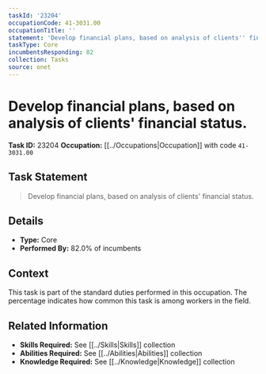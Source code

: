 ```yaml
---
taskId: '23204'
occupationCode: 41-3031.00
occupationTitle: ''
statement: 'Develop financial plans, based on analysis of clients'' financial status.'
taskType: Core
incumbentsResponding: 82
collection: Tasks
source: onet
---
```

# Develop financial plans, based on analysis of clients' financial status.

**Task ID:** 23204
**Occupation:** [[../Occupations|Occupation]] with code `41-3031.00`

## Task Statement

> Develop financial plans, based on analysis of clients' financial status.

## Details

- **Type:** Core
- **Performed By:** 82.0% of incumbents

## Context

This task is part of the standard duties performed in this occupation. The percentage indicates how common this task is among workers in the field.

## Related Information

- **Skills Required:** See [[../Skills|Skills]] collection
- **Abilities Required:** See [[../Abilities|Abilities]] collection
- **Knowledge Required:** See [[../Knowledge|Knowledge]] collection

